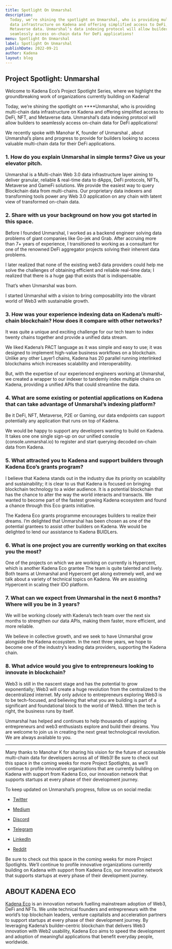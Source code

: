 ```yaml
---
title: Spotlight On Unmarshal
description:
  Today, we’re shining the spotlight on Unmarshal, who is providing multi-chain
  data infrastructure on Kadena and offering simplified access to DeFi, NFT, and
  Metaverse data. Unmarshal’s data indexing protocol will allow builders to
  seamlessly access on-chain data for DeFi applications!
menu: Spotlight On Unmarshal
label: Spotlight On Unmarshal
publishDate: 2022-09-21
author: Kadena
layout: blog
---
```


## Project Spotlight: Unmarshal

Welcome to Kadena Eco’s Project Spotlight Series, where we highlight the
groundbreaking work of organizations currently building on Kadena!

Today, we’re shining the spotlight on \*\*\*\*Unmarshal, who is providing
multi-chain data infrastructure on Kadena and offering simplified access to
DeFi, NFT, and Metaverse data. Unmarshal’s data indexing protocol will allow
builders to seamlessly access on-chain data for DeFi applications!

We recently spoke with Manohar K, founder of Unmarshal , about Unmarshal’s plans
and progress to provide for builders looking to access valuable multi-chain data
for their DeFi applications.

### 1. How do you explain Unmarshal in simple terms? Give us your elevator pitch.

Unmarshal is a Multi-chain Web 3.0 data infrastructure layer aiming to deliver
granular, reliable & real-time data to dApps, DeFi protocols, NFTs, Metaverse
and GameFi solutions. We provide the easiest way to query Blockchain data from
multi-chains. Our proprietary data indexers and transforming tools power any Web
3.0 application on any chain with latent view of transformed on-chain data.

### 2. Share with us your background on how you got started in this space.

Before I founded Unmarshal, I worked as a backend engineer solving data problems
of giant companies like Go-jek and Grab. After accruing more than 7+ years of
experience, I transitioned to working as a consultant for one of the renowned
DeFi aggregator projects solving their inherent data problems.

I later realized that none of the existing web3 data providers could help me
solve the challenges of obtaining efficient and reliable real-time data; I
realized that there is a huge gap that exists that is indispensable.

That’s when Unmarshal was born.

I started Unmarshal with a vision to bring composability into the vibrant world
of Web3 with sustainable growth.

### 3. How was your experience indexing data on Kadena’s multi-chain blockchain? How does it compare with other networks?

It was quite a unique and exciting challenge for our tech team to index twenty
chains together and provide a unified data stream.

We liked Kadena’s PACT language as it was simple and easy to use; it was
designed to implement high-value business workflows on a blockchain. Unlike any
other Layer1 chains, Kadena has 20 parallel running interlinked blockchains
which increases scalability and interoperability.

But, with the expertise of our experienced engineers working at Unmarshal, we
created a wrapper to our indexer to tandemly index multiple chains on Kadena,
providing a unified APIs that could streamline the data.

### 4. What are some existing or potential applications on Kadena that can take advantage of Unmarshal’s indexing platform?

Be it DeFi, NFT, Metaverse, P2E or Gaming, our data endpoints can support
potentially any application that runs on top of Kadena.

We would be happy to support any developers wanting to build on Kadena. It takes
one one single sign-up on our unified console (console.unmarshal.io) to register
and start querying decoded on-chain data from Kadena.

### 5. What attracted you to Kadena and support builders through Kadena Eco’s grants program?

I believe that Kadena stands out in the industry due its priority on scalability
and sustainability; it is clear to us that Kadena is focused on bringing
blockchain technology to a wider audience. It is a potential blockchain that has
the chance to alter the way the world interacts and transacts. We wanted to
become part of the fastest growing Kadena ecosystem and found a chance through
this Eco grants initiative.

The Kadena Eco grants programme encourages builders to realize their dreams. I’m
delighted that Unmarshal has been chosen as one of the potential grantees to
assist other builders on Kadena. We would be delighted to lend our assistance to
Kadena BUIDLers.

### 6. What is one project you are currently working on that excites you the most?

One of the projects on which we are working on currently is Hypercent, which is
another Kadena Eco grantee The team is quite talented and lively. Both teams at
Unmarshal and Hypercent get along extremely well, and we talk about a variety of
technical topics on Kadena. We are assisting Hypercent in scaling their IDO
platform.

### 7. What can we expect from Unmarshal in the next 6 months? Where will you be in 3 years?

We will be working closely with Kadena’s tech team over the next six months to
strengthen our data APIs, making them faster, more efficient, and more reliable.

We believe in collective growth, and we seek to have Unmarshal grow alongside
the Kadena ecosystem. In the next three years, we hope to become one of the
industry’s leading data providers, supporting the Kadena chain.

### 8. What advice would you give to entrepreneurs looking to innovate in blockchain?

Web3 is still in the nascent stage and has the potential to grow exponentially;
Web3 will create a huge revolution from the centralized to the decentralized
internet. My only advice to entrepreneurs exploring Web3 is to be tech-focused,
and believing that what you are building is part of a significant and
foundational block to the world of Web3. When the tech is right, the business
runs by itself.

Unmarshal has helped and continues to help thousands of aspiring entrepreneurs
and web3 enthusiasts explore and build their dreams. You are welcome to join us
in creating the next great technological revolution. We are always available to
you.

---

Many thanks to Manohar K for sharing his vision for the future of accessible
multi-chain data for developers across all of Web3! Be sure to check out this
space in the coming weeks for more Project Spotlights, as we’ll continue to
profile innovative organizations that are currently building on Kadena with
support from Kadena Eco, our innovation network that supports startups at every
phase of their development journey.

To keep updated on Unmarshal’s progress, follow us on social media:

- [Twitter](https://twitter.com/unmarshal)

- [Medium](http://blog.unmarshal.io)

- [Discord](http://discord.gg/SqhYdGYtEr)

- [Telegram](https://t.me/Unmarshal_Announcements)

- [LinkedIn](https://www.linkedin.com/company/unmarshal-io/)

- [Reddit](https://www.reddit.com/r/unmarshal_io)

Be sure to check out this space in the coming weeks for more Project Spotlights.
We’ll continue to profile innovative organizations currently building on Kadena
with support from Kadena Eco, our innovation network that supports startups at
every phase of their development journey.

## ABOUT KADENA ECO

[Kadena Eco](https://medium.com/kadena-io/kadena-eco-grants-e5368b4f4c3a) is an
innovation network fuelling mainstream adoption of Web3, DeFi and NFTs. We unite
technical founders and entrepreneurs with the world’s top blockchain leaders,
venture capitalists and acceleration partners to support startups at every phase
of their development journey. By leveraging Kadena’s builder-centric blockchain
that delivers Web3 innovation with Web2 usability, Kadena Eco aims to speed the
development and adoption of meaningful applications that benefit everyday
people, worldwide.
